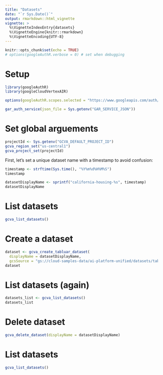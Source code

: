 ```yaml
---
title: "Datasets"
date: "`r Sys.Date()`"
output: rmarkdown::html_vignette
vignette: >
  %\VignetteIndexEntry{datasets}
  %\VignetteEngine{knitr::rmarkdown}
  %\VignetteEncoding{UTF-8}
---
```


```r
knitr::opts_chunk$set(echo = TRUE)
# options(googleAuthR.verbose = 0) # set when debugging
```

# Setup

```r
library(googleAuthR)
library(googleCloudVertexAIR)

options(googleAuthR.scopes.selected = "https://www.googleapis.com/auth/cloud-platform")

gar_auth_service(json_file = Sys.getenv("GAR_SERVICE_JSON"))
```

# Set global arguements

```r
projectId <- Sys.getenv("GCVA_DEFAULT_PROJECT_ID")
gcva_region_set("us-central1")
gcva_project_set(projectId)
```

First, let's set a unique dataset name with a timestamp to avoid confusion:
```r
timestamp <- strftime(Sys.time(), "%Y%m%d%H%M%S")
timestamp
```


```r
datasetDisplayName <- sprintf("california-housing-%s", timestamp)
datasetDisplayName
```


# List datasets

```r
gcva_list_datasets()
```


# Create a dataset

```r
dataset <- gcva_create_tabluar_dataset(
  displayName = datasetDisplayName,
  gcsSource = "gs://cloud-samples-data/ai-platform-unified/datasets/tabular/california-housing-tabular-regression.csv")
dataset
```


# List datasets (again)

```r
datasets_list <- gcva_list_datasets()
datasets_list
```


# Delete dataset

```r
gcva_delete_dataset(displayName = datasetDisplayName)
```


# List datasets

```r
gcva_list_datasets()
```

